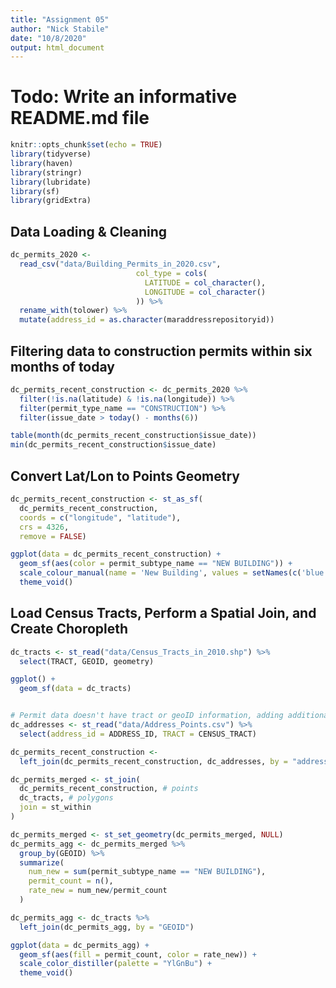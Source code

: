 ```yaml
---
title: "Assignment 05"
author: "Nick Stabile"
date: "10/8/2020"
output: html_document
---
```

# Todo: Write an informative README.md file

```r
knitr::opts_chunk$set(echo = TRUE)
library(tidyverse)
library(haven)
library(stringr)
library(lubridate)
library(sf)
library(gridExtra)
```

## Data Loading & Cleaning

```r

dc_permits_2020 <- 
  read_csv("data/Building_Permits_in_2020.csv", 
                            col_type = cols(
                              LATITUDE = col_character(),
                              LONGITUDE = col_character()
                            )) %>% 
  rename_with(tolower) %>% 
  mutate(address_id = as.character(maraddressrepositoryid))

```

## Filtering data to construction permits within six months of today

```r

dc_permits_recent_construction <- dc_permits_2020 %>% 
  filter(!is.na(latitude) & !is.na(longitude)) %>% 
  filter(permit_type_name == "CONSTRUCTION") %>% 
  filter(issue_date > today() - months(6))

table(month(dc_permits_recent_construction$issue_date))
min(dc_permits_recent_construction$issue_date)

```
##  Convert Lat/Lon to Points Geometry

```r

dc_permits_recent_construction <- st_as_sf(
  dc_permits_recent_construction,
  coords = c("longitude", "latitude"),
  crs = 4326,
  remove = FALSE)

ggplot(data = dc_permits_recent_construction) +
  geom_sf(aes(color = permit_subtype_name == "NEW BUILDING")) +
  scale_colour_manual(name = 'New Building', values = setNames(c('blue','red'),c(T, F))) +
  theme_void()

```

##  Load Census Tracts, Perform a Spatial Join, and Create Choropleth

```r

dc_tracts <- st_read("data/Census_Tracts_in_2010.shp") %>% 
  select(TRACT, GEOID, geometry)

ggplot() +
  geom_sf(data = dc_tracts)


# Permit data doesn't have tract or geoID information, adding additional data source
dc_addresses <- st_read("data/Address_Points.csv") %>% 
  select(address_id = ADDRESS_ID, TRACT = CENSUS_TRACT)

dc_permits_recent_construction <- 
  left_join(dc_permits_recent_construction, dc_addresses, by = "address_id")

dc_permits_merged <- st_join(
  dc_permits_recent_construction, # points
  dc_tracts, # polygons
  join = st_within
)

dc_permits_merged <- st_set_geometry(dc_permits_merged, NULL)
dc_permits_agg <- dc_permits_merged %>%
  group_by(GEOID) %>%
  summarize(
    num_new = sum(permit_subtype_name == "NEW BUILDING"),
    permit_count = n(),
    rate_new = num_new/permit_count
  )

dc_permits_agg <- dc_tracts %>%
  left_join(dc_permits_agg, by = "GEOID")

ggplot(data = dc_permits_agg) +
  geom_sf(aes(fill = permit_count, color = rate_new)) + 
  scale_color_distiller(palette = "YlGnBu") +
  theme_void()

```

